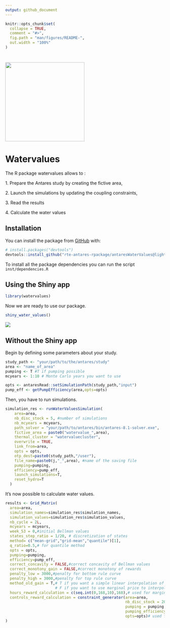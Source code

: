 ```yaml
---
output: github_document
---
```


```r
knitr::opts_chunk$set(
  collapse = TRUE,
  comment = "#>",
  fig.path = "man/figures/README-",
  out.width = "100%"
)
```

# ![](inst/images/antares_simulator.png){width="250"}

# Watervalues

The R package watervalues allows to :

1\. Prepare the Antares study by creating the fictive area,

2\. Launch the simulations by updating the coupling constraints,

3\. Read the results

4\. Calculate the water values

## Installation

You can install the package from [GitHub](https://github.com/) with:

``` r
# install.packages("devtools")
devtools::install_github("rte-antares-rpackage/antaresWaterValues@light_version", build_vignettes = TRUE)
```

To install all the package dependencies you can run the script `inst/dependencies.R`

## Using the Shiny app

```r
library(watervalues)
```

Now we are ready to use our package.

```r
shiny_water_values()
```

![](inst/images/calculate_water_values.gif)

## Without the Shiny app

Begin by defining some parameters about your study.

```r
study_path <- "your/path/to/the/antares/study"
area <- "name_of_area"
pumping <- T #T if pumping possible
mcyears <- 1:10 # Monte Carlo years you want to use

opts <- antaresRead::setSimulationPath(study_path,"input")
pump_eff <- getPumpEfficiency(area,opts=opts)
```

Then, you have to run simulations.

```r
simulation_res <- runWaterValuesSimulation(
    area=area,
    nb_disc_stock = 5, #number of simulations
    nb_mcyears = mcyears,
    path_solver = "your/path/to/antares/bin/antares-8.1-solver.exe",
    fictive_area = paste0("watervalue_",area),
    thermal_cluster = "watervaluecluster",
    overwrite = TRUE,
    link_from=area,
    opts = opts,
    otp_dest=paste0(study_path,"/user"),
    file_name=paste0(j,"_",area), #name of the saving file
    pumping=pumping,
    efficiency=pump_eff,
    launch_simulations=T,
    reset_hydro=T
  )
```

It's now possible to calculate water values.

```r
results <- Grid_Matrix(
  area=area,
  simulation_names=simulation_res$simulation_names,
  simulation_values=simulation_res$simulation_values,
  nb_cycle = 2L,
  mcyears = mcyears,
  week_53 = 0,#initial Bellman values
  states_step_ratio = 1/20, # discretization of states
  method= c("mean-grid","grid-mean","quantile")[1],
  q_ratio=0.5,# for quantile method
  opts = opts,
  pumping=pumping,
  efficiency=pump_eff,
  correct_concavity = FALSE,#correct concavity of Bellman values
  correct_monotony_gain = FALSE,#correct monotony of rewards
  penalty_low = 3000,#penalty for bottom rule curve
  penalty_high = 3000,#penalty for top rule curve
  method_old_gain = T,# T if you want a simple linear interpolation of rewards,
                      # F if you want to use marginal price to interpolate
  hours_reward_calculation = c(seq.int(0,168,10),168),# used for marginal prices interpolation
  controls_reward_calculation = constraint_generator(area=area,
                                                     nb_disc_stock = 20,
                                                     pumping = pumping,
                                                     pumping_efficiency = pump_eff,
                                                     opts=opts)# used for marginal prices interpolation
)
```
